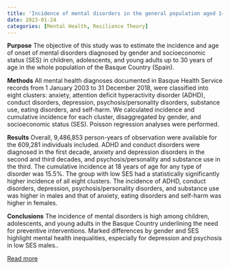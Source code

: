 ```yaml
---
title: 'Incidence of mental disorders in the general population aged 1–30 years disaggregated by gender and socioeconomic status'
date: 2023-01-24
categories: [Mental Health, Resilience Theory]
---
```

**Purpose**
The objective of this study was to estimate the incidence and age of onset of mental disorders diagnosed by gender and socioeconomic status (SES) in children, adolescents, and young adults up to 30 years of age in the whole population of the Basque Country (Spain).

**Methods**
All mental health diagnoses documented in Basque Health Service records from 1 January 2003 to 31 December 2018, were classified into eight clusters: anxiety, attention deficit hyperactivity disorder (ADHD), conduct disorders, depression, psychosis/personality disorders, substance use, eating disorders, and self-harm. We calculated incidence and cumulative incidence for each cluster, disaggregated by gender, and socioeconomic status (SES). Poisson regression analyses were performed.

**Results**
Overall, 9,486,853 person-years of observation were available for the 609,281 individuals included. ADHD and conduct disorders were diagnosed in the first decade, anxiety and depression disorders in the second and third decades, and psychosis/personality and substance use in the third. The cumulative incidence at 18 years of age for any type of disorder was 15.5%. The group with low SES had a statistically significantly higher incidence of all eight clusters. The incidence of ADHD, conduct disorders, depression, psychosis/personality disorders, and substance use was higher in males and that of anxiety, eating disorders and self-harm was higher in females.

**Conclusions**
The incidence of mental disorders is high among children, adolescents, and young adults in the Basque Country underlining the need for preventive interventions. Marked differences by gender and SES highlight mental health inequalities, especially for depression and psychosis in low SES males..

[Read more](https://doi.org/10.1007/s00127-023-02425-z)